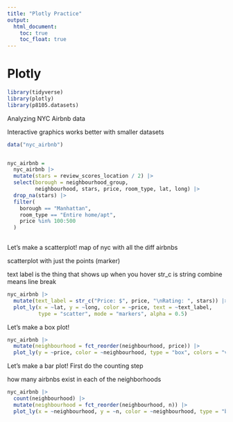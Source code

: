 ```yaml
---
title: "Plotly Practice"
output: 
  html_document:
    toc: true
    toc_float: true
---
```


# Plotly

```r
library(tidyverse)
library(plotly)
library(p8105.datasets)

```

Analyzing NYC Airbnb data

Interactive graphics works better with smaller datasets
```r
data("nyc_airbnb")


nyc_airbnb = 
  nyc_airbnb |> 
  mutate(stars = review_scores_location / 2) |> 
  select(borough = neighbourhood_group,
         neighbourhood, stars, price, room_type, lat, long) |> 
  drop_na(stars) |> 
  filter(
    borough == "Manhattan",
    room_type == "Entire home/apt",
    price %in% 100:500
  )
  
```

Let's make a scatterplot!
map of nyc with all the diff airbnbs

scatterplot with just the points (marker)

text label is the thing that shows up when you hover
str_c is string combine
\n means line break

```r
nyc_airbnb |> 
  mutate(text_label = str_c("Price: $", price, "\nRating: ", stars)) |> 
  plot_ly(x = ~lat, y = ~long, color = ~price, text = ~text_label,
          type = "scatter", mode = "markers", alpha = 0.5)

```

Let's make a box plot!

```r
nyc_airbnb |> 
  mutate(neighbourhood = fct_reorder(neighbourhood, price)) |> 
  plot_ly(y = ~price, color = ~neighbourhood, type = "box", colors = "viridis")
```

Let's make a bar plot! First do the counting step

how many airbnbs exist in each of the neighborhoods
```r
nyc_airbnb |> 
  count(neighbourhood) |> 
  mutate(neighbourhood = fct_reorder(neighbourhood, n)) |> 
  plot_ly(x = ~neighbourhood, y = ~n, color = ~neighbourhood, type = "bar", colors = "viridis")
  
```







